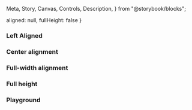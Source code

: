   Meta,
  Story,
  Canvas,
  Controls,
  Description,
} from "@storybook/blocks";

<Meta of={IcSectionContainerStories} />

<Description markdown={readme} />

  aligned: null,
  fullHeight: false
}

### Left Aligned

<Canvas>
  <Story of={IcSectionContainerStories.LeftAligned} />
</Canvas>

### Center alignment

<Canvas>
  <Story of={IcSectionContainerStories.CenterAlignment} />
</Canvas>

### Full-width alignment

<Canvas>
  <Story of={IcSectionContainerStories.FullWidthAlignment} />
</Canvas>

### Full height

<Canvas>
  <Story of={IcSectionContainerStories.FullHeight} />
</Canvas>

### Playground

<Canvas>
  <Story of={IcSectionContainerStories.Playground} />
</Canvas>
